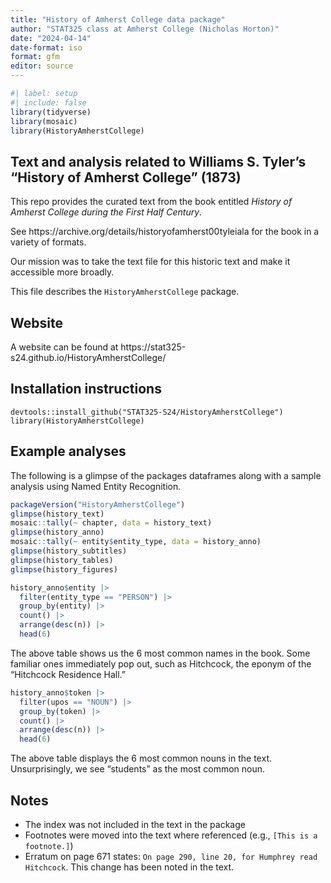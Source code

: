 ```yaml
---
title: "History of Amherst College data package"
author: "STAT325 class at Amherst College (Nicholas Horton)"
date: "2024-04-14"
date-format: iso
format: gfm
editor: source
---
```


```r
#| label: setup
#| include: false
library(tidyverse)
library(mosaic)
library(HistoryAmherstCollege)
```

## Text and analysis related to Williams S. Tyler's "History of Amherst College" (1873)

This repo provides the curated text from the book entitled *History of Amherst College during the First Half Century*.

See https://archive.org/details/historyofamherst00tyleiala for the book in a variety of formats.

Our mission was to take the text file for this historic text and make it accessible more broadly.

This file describes the `HistoryAmherstCollege` package.

## Website

A website can be found at https://stat325-s24.github.io/HistoryAmherstCollege/

## Installation instructions

```
devtools::install_github("STAT325-S24/HistoryAmherstCollege")
library(HistoryAmherstCollege)
```

## Example analyses

The following is a glimpse of the packages dataframes along with a sample analysis using Named Entity Recognition. 

```r
packageVersion("HistoryAmherstCollege")
glimpse(history_text)
mosaic::tally(~ chapter, data = history_text)
glimpse(history_anno)
mosaic::tally(~ entity$entity_type, data = history_anno)
glimpse(history_subtitles)
glimpse(history_tables)
glimpse(history_figures)
```

```r
history_anno$entity |>
  filter(entity_type == "PERSON") |>
  group_by(entity) |>
  count() |>
  arrange(desc(n)) |>
  head(6)
```

The above table shows us the 6 most common names in the book.  Some familiar ones immediately pop out, such as Hitchcock, the eponym of the "Hitchcock Residence Hall."

```r
history_anno$token |>
  filter(upos == "NOUN") |>
  group_by(token) |>
  count() |>
  arrange(desc(n)) |>
  head(6)
```

The above table displays the 6 most common nouns in the text.  Unsurprisingly, we see "students" as the most common noun.

## Notes

- The index was not included in the text in the package
- Footnotes were moved into the text where referenced (e.g., `[This is a footnote.]`)
- Erratum on page 671 states: `On page 290, line 20, for Humphrey read Hitchcock`. This change has been noted in the text.
